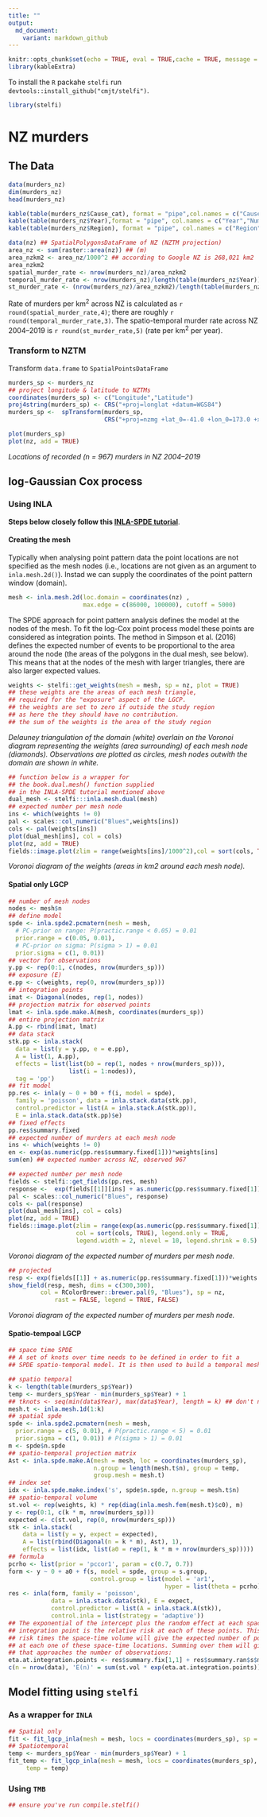 ```yaml
---
title: ""
output: 
  md_document:
    variant: markdown_github
---
```


```r
knitr::opts_chunk$set(echo = TRUE, eval = TRUE,cache = TRUE, message = FALSE,warning=FALSE)
library(kableExtra)
```
To install the `R` packahe `stelfi` run `devtools::install_github("cmjt/stelfi")`.

```r
library(stelfi)
```

# NZ murders

## The Data

```r
data(murders_nz)
dim(murders_nz)
head(murders_nz)
```

```r
kable(table(murders_nz$Cause_cat), format = "pipe",col.names = c("Cause","Number"),caption = "Number of murders by category")
kable(table(murders_nz$Year),format = "pipe", col.names = c("Year","Number"),caption = "Number of murders by year")
kable(table(murders_nz$Region), format = "pipe", col.names = c("Region","Number"),caption = "Number of murders by province") 
```

```r
data(nz) ## SpatialPolygonsDataFrame of NZ (NZTM projection)
area_nz <- sum(raster::area(nz)) ## (m)
area_nzkm2 <- area_nz/1000^2 ## according to Google NZ is 268,021 km2
area_nzkm2
spatial_murder_rate <- nrow(murders_nz)/area_nzkm2 
temporal_murder_rate <- nrow(murders_nz)/length(table(murders_nz$Year)) 
st_murder_rate <- (nrow(murders_nz)/area_nzkm2)/length(table(murders_nz$Year)) 
```

Rate of murders per $\text{km}^2$ across NZ is calculated as `r round(spatial_murder_rate,4)`; there are roughly `r round(temporal_murder_rate,3)`. The spatio-temporal murder rate across NZ 2004--2019 is `r round(st_murder_rate,5)` (rate per $\text{km}^2$ per year).

### Transform to NZTM

Transform `data.frame` to `SpatialPointsDataFrame`

```r
murders_sp <- murders_nz
## project longitude & latitude to NZTMs
coordinates(murders_sp) <- c("Longitude","Latitude")
proj4string(murders_sp) <- CRS("+proj=longlat +datum=WGS84")
murders_sp <-  spTransform(murders_sp, 
                           CRS("+proj=nzmg +lat_0=-41.0 +lon_0=173.0 +x_0=2510000.0 +y_0=6023150.0 +ellps=intl +units=m"))
```

```r
plot(murders_sp)
plot(nz, add = TRUE)
```
*Locations of recorded (n = 967) murders in NZ 2004--2019*

## log-Gaussian Cox process

### Using INLA

**Steps below closely follow this [INLA-SPDE tutorial](https://becarioprecario.bitbucket.io/spde-gitbook/ch-lcox.html)**.


#### Creating the mesh

Typically when analysing point pattern data the point locations are not specified as the mesh nodes (i.e., locations are not given as an argument to `inla.mesh.2d()`). Instad we can supply the coordinates of the point pattern window (domain).

```r
mesh <- inla.mesh.2d(loc.domain = coordinates(nz) ,
                     max.edge = c(86000, 100000), cutoff = 5000)
```

 The SPDE approach for point pattern analysis defines the model at the nodes of the mesh. To fit the log-Cox point process model these points are considered as integration points. The method in Simpson et al. (2016) defines the expected number of events to be proportional to the area around the node (the areas of the polygons in the dual mesh, see below). This means that at the nodes of the mesh with larger triangles, there are also larger expected values.

```r
weights <- stelfi::get_weights(mesh = mesh, sp = nz, plot = TRUE)
## these weights are the areas of each mesh triangle,
## required for the "exposure" aspect of the LGCP.
## the weights are set to zero if outside the study region
## as here the they should have no contribution. 
## the sum of the weights is the area of the study region
```
*Delauney triangulation of the domain (white) overlain on the Voronoi diagram representing the weights (area surrounding) of each mesh node (diamonds). Observations are plotted as circles, mesh nodes outwith the domain are shown in white.*


```r
## function below is a wrapper for
## the book.dual.mesh() function supplied
## in the INLA-SPDE tutorial mentioned above
dual_mesh <- stelfi:::inla.mesh.dual(mesh)
## expected number per mesh node
ins <- which(weights != 0)
pal <- scales::col_numeric("Blues",weights[ins])
cols <- pal(weights[ins])
plot(dual_mesh[ins], col = cols)
plot(nz, add = TRUE)
fields::image.plot(zlim = range(weights[ins]/1000^2),col = sort(cols, TRUE), legend.only = TRUE, legend.width = 2, nlevel = 10, legend.shrink = 0.5)
```
*Voronoi diagram of the weights (areas in km2 around each mesh node).*

#### Spatial only LGCP

```r
## number of mesh nodes
nodes <- mesh$n
## define model
spde <- inla.spde2.pcmatern(mesh = mesh,
  # PC-prior on range: P(practic.range < 0.05) = 0.01
  prior.range = c(0.05, 0.01),
  # PC-prior on sigma: P(sigma > 1) = 0.01
  prior.sigma = c(1, 0.01))
## vector for observations
y.pp <- rep(0:1, c(nodes, nrow(murders_sp)))
## exposure (E)
e.pp <- c(weights, rep(0, nrow(murders_sp)))
## integration points
imat <- Diagonal(nodes, rep(1, nodes))
## projection matrix for observed points
lmat <- inla.spde.make.A(mesh, coordinates(murders_sp))
## entire projection matrix
A.pp <- rbind(imat, lmat)
## data stack
stk.pp <- inla.stack(
  data = list(y = y.pp, e = e.pp), 
  A = list(1, A.pp),
  effects = list(list(b0 = rep(1, nodes + nrow(murders_sp))), 
                 list(i = 1:nodes)),
  tag = 'pp')
## fit model
pp.res <- inla(y ~ 0 + b0 + f(i, model = spde), 
  family = 'poisson', data = inla.stack.data(stk.pp), 
  control.predictor = list(A = inla.stack.A(stk.pp)), 
  E = inla.stack.data(stk.pp)$e)
## fixed effects
pp.res$summary.fixed
## expected number of murders at each mesh node
ins <- which(weights != 0)
en <- exp(as.numeric(pp.res$summary.fixed[1]))*weights[ins]
sum(en) ## expected number across NZ, observed 967
```

```r
## expected number per mesh node
fields <- stelfi::get_fields(pp.res, mesh)
response <-  exp(fields[[1]][ins] + as.numeric(pp.res$summary.fixed[1]))*weights[ins]
pal <- scales::col_numeric("Blues", response)
cols <- pal(response)
plot(dual_mesh[ins], col = cols)
plot(nz, add = TRUE)
fields::image.plot(zlim = range(exp(as.numeric(pp.res$summary.fixed[1]))*weights[ins]),
                   col = sort(cols, TRUE), legend.only = TRUE, 
                   legend.width = 2, nlevel = 10, legend.shrink = 0.5)
```
*Voronoi diagram of the expected number of murders per mesh node.*

```r
## projected
resp <- exp(fields[[1]] + as.numeric(pp.res$summary.fixed[1]))*weights
show_field(resp, mesh, dims = c(300,300),
		 col = RColorBrewer::brewer.pal(9, "Blues"), sp = nz,
           	 rast = FALSE, legend = TRUE, FALSE)
```
*Voronoi diagram of the expected number of murders per mesh node.*



#### Spatio-tempoal LGCP

```r
## space time SPDE
## A set of knots over time needs to be defined in order to fit a
## SPDE spatio-temporal model. It is then used to build a temporal mesh, as follows:

## spatio temporal
k <- length(table(murders_sp$Year))
temp <- murders_sp$Year - min(murders_sp$Year) + 1
## tknots <- seq(min(data$Year), max(data$Year), length = k) ## don't need this as year already discrete
mesh.t <- inla.mesh.1d(1:k)
## spatial spde
spde <- inla.spde2.pcmatern(mesh = mesh,
  prior.range = c(5, 0.01), # P(practic.range < 5) = 0.01
  prior.sigma = c(1, 0.01)) # P(sigma > 1) = 0.01
m <- spde$n.spde
## spatio-temporal projection matrix
Ast <- inla.spde.make.A(mesh = mesh, loc = coordinates(murders_sp),
                        n.group = length(mesh.t$n), group = temp,
                        group.mesh = mesh.t)
## index set
idx <- inla.spde.make.index('s', spde$n.spde, n.group = mesh.t$n)
## spatio-temporal volume
st.vol <- rep(weights, k) * rep(diag(inla.mesh.fem(mesh.t)$c0), m)
y <- rep(0:1, c(k * m, nrow(murders_sp)))
expected <- c(st.vol, rep(0, nrow(murders_sp)))
stk <- inla.stack(
    data = list(y = y, expect = expected), 
    A = list(rbind(Diagonal(n = k * m), Ast), 1), 
    effects = list(idx, list(a0 = rep(1, k * m + nrow(murders_sp)))))
## formula
pcrho <- list(prior = 'pccor1', param = c(0.7, 0.7))
form <- y ~ 0 + a0 + f(s, model = spde, group = s.group, 
                       control.group = list(model = 'ar1',
                                            hyper = list(theta = pcrho)))
res <- inla(form, family = 'poisson', 
            data = inla.stack.data(stk), E = expect,
            control.predictor = list(A = inla.stack.A(stk)),
            control.inla = list(strategy = 'adaptive'))
## The exponential of the intercept plus the random effect at each space-time
## integration point is the relative risk at each of these points. This relative
## risk times the space-time volume will give the expected number of points (E(n))
## at each one of these space-time locations. Summing over them will give a value
## that approaches the number of observations:
eta.at.integration.points <- res$summary.fix[1,1] + res$summary.ran$s$mean
c(n = nrow(data), 'E(n)' = sum(st.vol * exp(eta.at.integration.points))) 
```

## Model fitting using `stelfi`

### As a wrapper for `INLA`

```r
## Spatial only
fit <- fit_lgcp_inla(mesh = mesh, locs = coordinates(murders_sp), sp = nz)
## Spatiotemporal
temp <- murders_sp$Year - min(murders_sp$Year) + 1
fit_temp <- fit_lgcp_inla(mesh = mesh, locs = coordinates(murders_sp), sp = nz,
	 temp = temp)

```

### Using `TMB`

```r
## ensure you've run compile.stelfi()

```